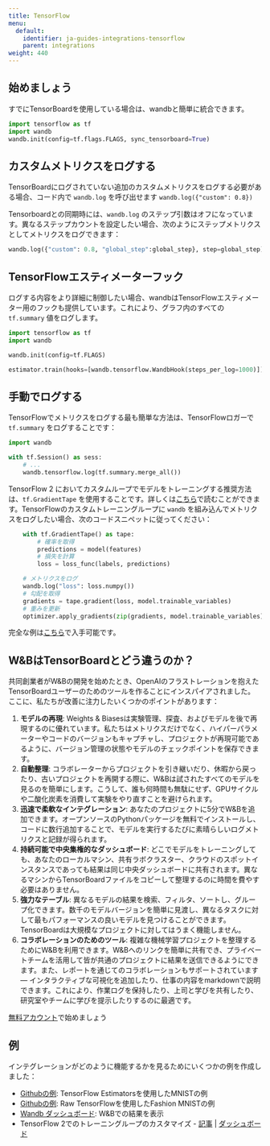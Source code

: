 ```yaml
---
title: TensorFlow
menu:
  default:
    identifier: ja-guides-integrations-tensorflow
    parent: integrations
weight: 440
---
```


<Card title="Try in Colab" href="https://colab.research.google.com/drive/1JCpAbjkCFhYMT7LCQ399y35TS3jlMpvM" icon="python"/>

## 始めましょう

すでにTensorBoardを使用している場合は、wandbと簡単に統合できます。

```python
import tensorflow as tf
import wandb
wandb.init(config=tf.flags.FLAGS, sync_tensorboard=True)
```

## カスタムメトリクスをログする

TensorBoardにログされていない追加のカスタムメトリクスをログする必要がある場合、コード内で `wandb.log` を呼び出せます `wandb.log({"custom": 0.8}) `

Tensorboardとの同期時には、`wandb.log` のステップ引数はオフになっています。異なるステップカウントを設定したい場合、次のようにステップメトリクスとしてメトリクスをログできます：

``` python
wandb.log({"custom": 0.8, "global_step":global_step}, step=global_step)
```

## TensorFlowエスティメーターフック

ログする内容をより詳細に制御したい場合、wandbはTensorFlowエスティメーター用のフックも提供しています。これにより、グラフ内のすべての `tf.summary` 値をログします。

```python
import tensorflow as tf
import wandb

wandb.init(config=tf.FLAGS)

estimator.train(hooks=[wandb.tensorflow.WandbHook(steps_per_log=1000)])
```

## 手動でログする

TensorFlowでメトリクスをログする最も簡単な方法は、TensorFlowロガーで `tf.summary` をログすることです：

```python
import wandb

with tf.Session() as sess:
    # ...
    wandb.tensorflow.log(tf.summary.merge_all())
```

TensorFlow 2 においてカスタムループでモデルをトレーニングする推奨方法は、`tf.GradientTape` を使用することです。詳しくは[こちら](https://www.tensorflow.org/tutorials/customization/custom_training_walkthrough)で読むことができます。TensorFlowのカスタムトレーニングループに `wandb` を組み込んでメトリクスをログしたい場合、次のコードスニペットに従ってください：

```python
    with tf.GradientTape() as tape:
        # 確率を取得
        predictions = model(features)
        # 損失を計算
        loss = loss_func(labels, predictions)

    # メトリクスをログ
    wandb.log("loss": loss.numpy())
    # 勾配を取得
    gradients = tape.gradient(loss, model.trainable_variables)
    # 重みを更新
    optimizer.apply_gradients(zip(gradients, model.trainable_variables))
```

完全な例は[こちら](https://www.wandb.com/articles/wandb-customizing-training-loops-in-tensorflow-2)で入手可能です。

## W&BはTensorBoardとどう違うのか？

共同創業者がW&Bの開発を始めたとき、OpenAIのフラストレーションを抱えたTensorBoardユーザーのためのツールを作ることにインスパイアされました。ここに、私たちが改善に注力したいくつかのポイントがあります：

1. **モデルの再現**: Weights & Biasesは実験管理、探査、およびモデルを後で再現するのに優れています。私たちはメトリクスだけでなく、ハイパーパラメーターやコードのバージョンもキャプチャし、プロジェクトが再現可能であるように、バージョン管理の状態やモデルのチェックポイントを保存できます。
2. **自動整理**: コラボレーターからプロジェクトを引き継いだり、休暇から戻ったり、古いプロジェクトを再開する際に、W&Bは試されたすべてのモデルを見るのを簡単にします。こうして、誰も何時間も無駄にせず、GPUサイクルや二酸化炭素を消費して実験をやり直すことを避けられます。
3. **迅速で柔軟なインテグレーション**: あなたのプロジェクトに5分でW&Bを追加できます。オープンソースのPythonパッケージを無料でインストールし、コードに数行追加することで、モデルを実行するたびに素晴らしいログメトリクスと記録が得られます。
4. **持続可能で中央集権的なダッシュボード**: どこでモデルをトレーニングしても、あなたのローカルマシン、共有ラボクラスター、クラウドのスポットインスタンスであっても結果は同じ中央ダッシュボードに共有されます。異なるマシンからTensorBoardファイルをコピーして整理するのに時間を費やす必要はありません。
5. **強力なテーブル**: 異なるモデルの結果を検索、フィルタ、ソートし、グループ化できます。数千のモデルバージョンを簡単に見渡し、異なるタスクに対して最もパフォーマンスの良いモデルを見つけることができます。TensorBoardは大規模なプロジェクトに対してはうまく機能しません。
6. **コラボレーションのためのツール**: 複雑な機械学習プロジェクトを整理するためにW&Bを利用できます。W&Bへのリンクを簡単に共有でき、プライベートチームを活用して皆が共通のプロジェクトに結果を送信できるようにできます。また、レポートを通じてのコラボレーションもサポートされています— インタラクティブな可視化を追加したり、仕事の内容をmarkdownで説明できます。これにより、作業ログを保持したり、上司と学びを共有したり、研究室やチームに学びを提示したりするのに最適です。

[無料アカウント](https://wandb.ai)で始めましょう

## 例

インテグレーションがどのように機能するかを見るためにいくつかの例を作成しました：

* [Githubの例](https://github.com/wandb/examples/blob/master/examples/tensorflow/tf-estimator-mnist/mnist.py): TensorFlow Estimatorsを使用したMNISTの例
* [Githubの例](https://github.com/wandb/examples/blob/master/examples/tensorflow/tf-cnn-fashion/train.py): Raw TensorFlowを使用したFashion MNISTの例
* [Wandb ダッシュボード](https://app.wandb.ai/l2k2/examples-tf-estimator-mnist/runs/p0ifowcb): W&Bでの結果を表示
* TensorFlow 2でのトレーニングループのカスタマイズ - [記事](https://www.wandb.com/articles/wandb-customizing-training-loops-in-tensorflow-2) | [ダッシュボード](https://app.wandb.ai/sayakpaul/custom_training_loops_tf)